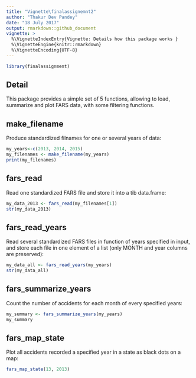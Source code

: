 ```yaml
---
title: "Vignette\finalassignemnt2"
author: "Thakur Dev Pandey"
date: "18 July 2017"
output: rmarkdown::github_document
vignette: >
  %\VignetteIndexEntry{Vignette: Details how this package works }
  %\VignetteEngine{knitr::rmarkdown}
  %\VignetteEncoding{UTF-8}
---
```


```r
library(finalassignment)
```

## Detail

This package provides a simple set of 5 functions, allowing to load, summarize and plot FARS data, with some filtering functions.

## make_filename

Produce standardized filnames for one or several years of data:

```r
my_years<-c(2013, 2014, 2015)
my_filenames <- make_filename(my_years)
print(my_filenames)
```

## fars_read

Read one standardized FARS file and store it into a tib data.frame:

```r
my_data_2013 <- fars_read(my_filenames[1])
str(my_data_2013)
```


## fars_read_years

Read several standardized FARS files in function of years specified in input, and store each file in one element of a list (only MONTH and year columns are preserved):

```r
my_data_all <- fars_read_years(my_years)
str(my_data_all)
```


## fars_summarize_years

Count the number of accidents for each month of every specified years:

```r
my_summary <- fars_summarize_years(my_years)
my_summary
```


## fars_map_state

Plot all accidents recorded a specified year in a state as black dots on a map:

```r
fars_map_state(13, 2013)
```
